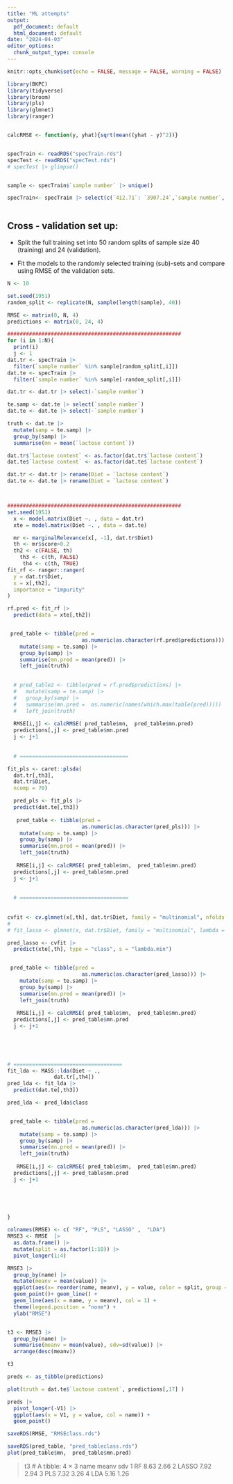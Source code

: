 ```yaml
---
title: "ML attempts"
output:
  pdf_document: default
  html_document: default
date: "2024-04-03"
editor_options: 
  chunk_output_type: console
---
```


```r
knitr::opts_chunk$set(echo = FALSE, message = FALSE, warning = FALSE)
```


```r
library(BKPC)
library(tidyverse)
library(broom)
library(pls)
library(glmnet)
library(ranger)


calcRMSE <- function(y, yhat){sqrt(mean((yhat - y)^2))}


specTrain <- readRDS("specTrain.rds")
specTest <- readRDS("specTest.rds")
# specTest |> glimpse()


sample <- specTrain$`sample number` |> unique()

specTrain<- specTrain |> select(c(`412.71`: `3907.24`,`sample number`, `lactose content` )) 



```



## Cross - validation set up:

- Split the full training set into 50 random splits of sample size 40 (training) and 24 (validation).

- Fit the models to the randomly selected training (sub)-sets and compare using RMSE of the validation sets.


```r
N <- 10
```

```r
set.seed(1951)
random_split <- replicate(N, sample(length(sample), 40))
```


```r

RMSE <- matrix(0, N, 4)
predictions <- matrix(0, 24, 4)

########################################################
for (i in 1:N){
  print(i)
  j <- 1
dat.tr <- specTrain |> 
  filter(`sample number` %in% sample[random_split[,i]])
dat.te <- specTrain |> 
  filter(`sample number` %in% sample[-random_split[,i]])

dat.tr <- dat.tr |> select(-`sample number`)

te.samp <- dat.te |> select(`sample number`)
dat.te <- dat.te |> select(-`sample number`)

truth <- dat.te |> 
  mutate(samp = te.samp) |> 
  group_by(samp) |> 
  summarise(mn = mean(`lactose content`))

dat.tr$`lactose content` <- as.factor(dat.tr$`lactose content`)
dat.te$`lactose content` <- as.factor(dat.te$`lactose content`)

dat.tr <- dat.tr |> rename(Diet = `lactose content`)
dat.te <- dat.te |> rename(Diet = `lactose content`)



########################################################
set.seed(1951)
  x <- model.matrix(Diet ~. , data = dat.tr)
  xte = model.matrix(Diet ~. , data = dat.te)

  mr <- marginalRelevance(x[, -1], dat.tr$Diet)
  th <- mr$score>0.2
  th2 <- c(FALSE, th)
    th3 <- c(th, FALSE)
     th4 <- c(th, TRUE)
fit_rf <- ranger::ranger(
  y = dat.tr$Diet,
  x = x[,th2],
  importance = "impurity"
)

rf.pred <- fit_rf |> 
  predict(data = xte[,th2])


 pred_table <- tibble(pred =
                        as.numeric(as.character(rf.pred$predictions))) |> 
    mutate(samp = te.samp) |> 
    group_by(samp) |> 
    summarise(mn.pred = mean(pred)) |> 
    left_join(truth)
 

  # pred_table2 <- tibble(pred = rf.pred$predictions) |> 
  #   mutate(samp = te.samp) |> 
  #   group_by(samp) |> 
  #   summarise(mn.pred =  as.numeric(names(which.max(table(pred))))) |> 
  #   left_join(truth)
   
  RMSE[i,j] <- calcRMSE( pred_table$mn,  pred_table$mn.pred)
  predictions[,j] <- pred_table$mn.pred
  j <- j+1
  
  
  # ===================================

fit_pls <- caret::plsda(
  dat.tr[,th3], 
  dat.tr$Diet, 
  ncomp = 70)

  pred_pls <- fit_pls |> 
  predict(dat.te[,th3])
  
   pred_table <- tibble(pred =
                        as.numeric(as.character(pred_pls))) |> 
    mutate(samp = te.samp) |> 
    group_by(samp) |> 
    summarise(mn.pred = mean(pred)) |> 
    left_join(truth)
   
   RMSE[i,j] <- calcRMSE( pred_table$mn,  pred_table$mn.pred)
  predictions[,j] <- pred_table$mn.pred
  j <- j+1
  
  
  # ===================================  
   
  
cvfit <- cv.glmnet(x[,th], dat.tr$Diet, family = "multinomial", nfolds = 5)
# 
# fit_lasso <- glmnet(x, dat.tr$Diet, family = "multinomial", lambda = cvfit$lambda.min)

pred_lasso <- cvfit |> 
  predict(xte[,th], type = "class", s = "lambda.min")


 pred_table <- tibble(pred =
                        as.numeric(as.character(pred_lasso))) |> 
    mutate(samp = te.samp) |> 
    group_by(samp) |> 
    summarise(mn.pred = mean(pred)) |> 
    left_join(truth)
   
   RMSE[i,j] <- calcRMSE( pred_table$mn,  pred_table$mn.pred)
  predictions[,j] <- pred_table$mn.pred
  j <- j+1
  
  

  

# ===================================
fit_lda <- MASS::lda(Diet ~ ., 
               dat.tr[,th4])
pred_lda <- fit_lda |> 
  predict(dat.te[,th3])

pred_lda <- pred_lda$class


 pred_table <- tibble(pred =
                        as.numeric(as.character(pred_lda))) |> 
    mutate(samp = te.samp) |> 
    group_by(samp) |> 
    summarise(mn.pred = mean(pred)) |> 
    left_join(truth)
   
   RMSE[i,j] <- calcRMSE( pred_table$mn,  pred_table$mn.pred)
  predictions[,j] <- pred_table$mn.pred
  j <- j+1

   

        

}

```

```r
colnames(RMSE) <- c( "RF", "PLS", "LASSO" ,  "LDA")
RMSE3 <- RMSE  |>
  as.data.frame() |>
  mutate(split = as.factor(1:10)) |>
  pivot_longer(1:4)

RMSE3 |> 
  group_by(name) |> 
  mutate(meanv = mean(value)) |> 
  ggplot(aes(x= reorder(name, meanv), y = value, color = split, group = split)) +
  geom_point()+ geom_line() +
  geom_line(aes(x = name, y = meanv), col = 1) +
  theme(legend.position = "none") +
  ylab("RMSE")


t3 <- RMSE3 |> 
  group_by(name) |> 
  summarise(meanv = mean(value), sdv=sd(value)) |> 
  arrange(desc(meanv))

t3

preds <- as_tibble(predictions) 

plot(truth = dat.te$`lactose content`, predictions[,17] )

preds |> 
  pivot_longer(-V1) |>
  ggplot(aes(x = V1, y = value, col = name)) +
  geom_point()

saveRDS(RMSE, "RMSEclass.rds")

saveRDS(pred_table, "pred_tableclass.rds")
plot(pred_table$mn,  pred_table$mn.pred)
```


> t3
# A tibble: 4 × 3
  name  meanv   sdv
  <chr> <dbl> <dbl>
1 RF     8.63  2.66
2 LASSO  7.92  2.94
3 PLS    7.32  3.26
4 LDA    5.16  1.26

